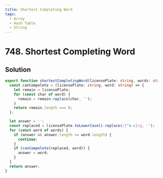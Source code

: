 ```yaml
---
title: Shortest Completing Word
tags:
  - Array
  - Hash Table
  - String
---
```


# 748. Shortest Completing Word

<Badges>
  <LevelBadge level="easy" />
  <TopicBadge name="Array" slug="array" />
  <TopicBadge name="Hash Table" slug="hash-table" />
  <TopicBadge name="String" slug="string" />
</Badges>

## Solution

```typescript filename="solution.ts" copy
export function shortestCompletingWord(licensePlate: string, words: string[]): string {
  const canCompelete = (licensePlate: string, word: string) => {
    let remain = licensePlate;
    for (const char of word) {
      remain = remain.replace(char, '');
    }
    return remain.length === 0;
  };

  let answer = '';
  const replaced = licensePlate.toLowerCase().replace(/[^a-z]/g, '');
  for (const word of words) {
    if (answer && answer.length <= word.length) {
      continue;
    }
    if (canCompelete(replaced, word)) {
      answer = word;
    }
  }
  return answer;
}
```

<ProblemLink
  codingSite="leetcode"
  href="https://leetcode.com/problems/shortest-completing-word"
  title="Shortest Completing Word"
/>

